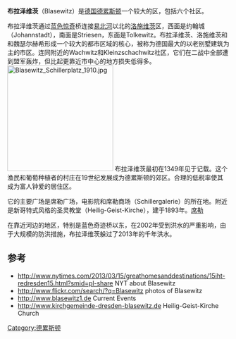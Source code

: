 {{Infobox German location
|name         =布拉泽维茨
|type         = 区
|City = 德累斯顿
|image_photo  = Dresden-Schillergarten.jpg
|image_caption=从席勒广场看蓝色惊奇桥 
|lat_deg =51 | lat_min =3  | lat_sec =10 
|lon_deg =13  | lon_min =47  | lon_sec =45 
|image_plan   =Dresden Ortsamt blasewitz.png
|plantext     =位置 
|state        =萨克森
|area         = 14.48
|population   =81157
|population_as_of = 2007-12-31
|area_code    = 0351
|licence      = DD
}}
'''布拉泽维茨'''（Blasewitz）是[[德国|德国]][[德累斯顿|德累斯顿]]一个较大的区，包括六个社区。

布拉泽维茨通过[[蓝色惊奇|蓝色惊奇]]桥连接[[易北河|易北河]]以北的[[洛施维茨|洛施维茨]]区，西面是约翰城（Johannstadt），南面是Striesen，东面是Tolkewitz。布拉泽维茨、洛施维茨和和魏瑟尔赫希形成一个较大的都市区域的核心，被称为德国最大的以老别墅建筑为主的市区。连同附近的Wachwitz和Kleinzschachwitz社区，它们在二战中全部遭到盟军轰炸，但比起更靠近市中心的地方损失低得多。
[[Image:Blasewitz_Schillerplatz_1910.jpg|240px]]
布拉泽维茨最初在1349年见于记载。这个渔民和葡萄种植者的村庄在19世纪发展成为德累斯顿的郊区。合理的低税率使其成为富人钟爱的居住区。

它的主要广场是席勒广场，电影院和席勒商场（Schillergalerie）的所在地。附近是新哥特式风格的圣灵教堂（Heilig-Geist-Kirche），建于1893年。[[席勒|席勒]]

在靠近河边的地区，特别是蓝色奇迹桥以东，在2002年受到洪水的严重影响，由于大规模的防洪措施，布拉泽维茨躲过了2013年的千年洪水。

==参考==
* http://www.nytimes.com/2013/03/15/greathomesanddestinations/15iht-redresden15.html?smid=pl-share NYT about Blasewitz
* http://www.flickr.com/search/?q=Blasewitz photos of Blasewitz
* http://www.blasewitz1.de {{Wayback|url=http://www.blasewitz1.de/ |date=20201124090743 }} Current Events
* http://www.kirchgemeinde-dresden-blasewitz.de {{Wayback|url=http://www.kirchgemeinde-dresden-blasewitz.de/ |date=20180309101040 }} Heilig-Geist-Kirche Church
[[Category:德累斯顿|Category:德累斯顿]]